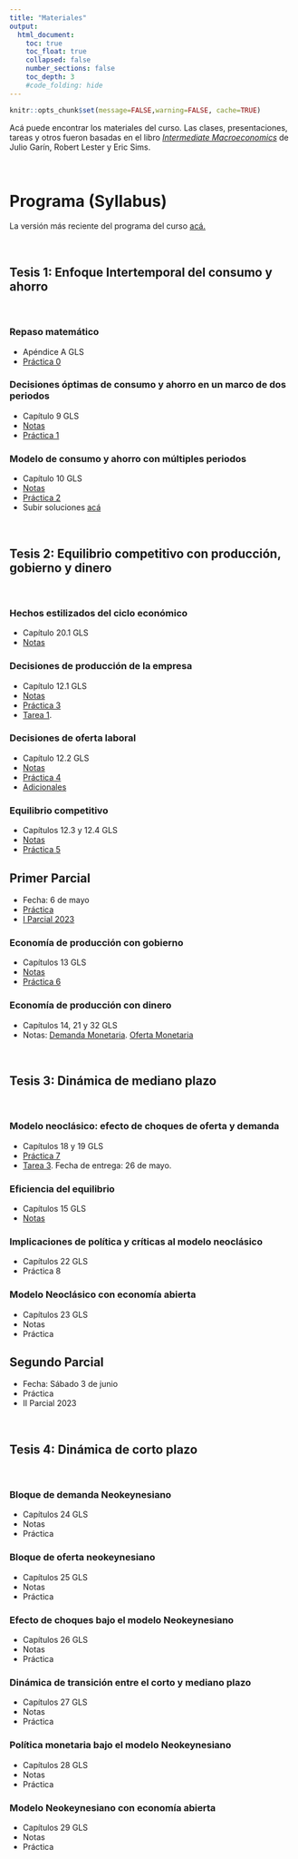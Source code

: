 ```yaml
---
title: "Materiales"
output:
  html_document:
    toc: true
    toc_float: true
    collapsed: false
    number_sections: false
    toc_depth: 3
    #code_folding: hide
---
```


```r
knitr::opts_chunk$set(message=FALSE,warning=FALSE, cache=TRUE)
```

Acá puede encontrar los materiales del curso. Las clases, presentaciones, tareas y otros fueron basadas en el libro [*Intermediate Macroeconomics*](https://www3.nd.edu/~esims1/GLS_may_2021.pdf) de Julio Garín, Robert Lester y Eric Sims.

<br>

# Programa (Syllabus)

La versión más reciente del programa del curso [acá.](materials/2023EC3201.pdf)

<br>


## Tesis 1: Enfoque Intertemporal del consumo y ahorro

<br>

### Repaso matemático

* Apéndice A GLS
* [Práctica 0](materials/PS0.pdf) 


### Decisiones óptimas de consumo y ahorro en un marco de dos periodos

* Capítulo 9 GLS
* [Notas](materials/Modelo_consumo_ahorro.pdf)
* [Práctica 1](materials/PS1.pdf)

### Modelo de consumo y ahorro con múltiples periodos

* Capítulo 10 GLS
* [Notas](materials/Modelo_intertemporal_consumo.pdf)
* [Práctica 2](materials/PS2.pdf)
* Subir soluciones [acá](https://www.dropbox.com/request/BcUDBNYbS9ADe4Vel17p)

<br>

## Tesis 2: Equilibrio competitivo con producción, gobierno y dinero

<br>

### Hechos estilizados del ciclo económico

* Capítulo 20.1 GLS
* [Notas](materials/ciclo_economico_he.pdf)

### Decisiones de producción de la empresa

* Capítulo 12.1 GLS
* [Notas](materials/Modelo_produccion.pdf)
* [Práctica 3](materials/PS3.pdf) 
* [Tarea 1](materials/Tarea1.pdf). 

### Decisiones de oferta laboral

* Capítulo 12.2 GLS
* [Notas](materials/Modelo_ocio.pdf)
* [Práctica 4](materials/PS4.pdf) 
* [Adicionales](materials/LaborSupply.pdf) 

### Equilibrio competitivo 

* Capítulos 12.3 y 12.4 GLS
* [Notas](materials/Modelo_equilibrio.pdf)
* [Práctica 5](materials/PS5.pdf) 


## Primer Parcial

* Fecha: 6 de mayo
* [Práctica](materials/MT_practice.pdf) 
* [I Parcial 2023](materials/MT1.pdf) 

### Economía de producción con gobierno

* Capítulos 13 GLS
* [Notas](materials/Politica_Fiscal.pdf)
* [Práctica 6](materials/PS6.pdf) 

### Economía de producción con dinero

* Capítulos 14, 21 y 32 GLS
* Notas: [Demanda Monetaria](materials/Modelo_dinero.pdf). [Oferta Monetaria](materials/MoneySupply.pdf)

<br>

## Tesis 3: Dinámica de mediano plazo

<br>

### Modelo neoclásico: efecto de choques de oferta y demanda

* Capítulos 18 y 19 GLS
* [Práctica 7](materials/PS7.pdf) 
* [Tarea 3](materials/Tarea3.pdf). Fecha de entrega: 26 de mayo.

### Eficiencia del equilibrio

* Capítulos 15 GLS
* [Notas](materials/rbc.pdf)


### Implicaciones de política y críticas al modelo neoclásico

* Capítulos 22 GLS
* Práctica 8

### Modelo Neoclásico con economía abierta

* Capítulos 23 GLS
* Notas
* Práctica 


## Segundo Parcial

* Fecha: Sábado 3 de junio
* Práctica
* II Parcial 2023 

<br>

## Tesis 4: Dinámica de corto plazo

<br>

### Bloque de demanda Neokeynesiano

* Capítulos 24 GLS
* Notas
* Práctica 

### Bloque de oferta neokeynesiano

* Capítulos 25 GLS
* Notas
* Práctica 

### Efecto de choques bajo el modelo Neokeynesiano

* Capítulos 26 GLS
* Notas
* Práctica 

### Dinámica de transición entre el corto y mediano plazo

* Capítulos 27 GLS
* Notas
* Práctica 

### Política monetaria bajo el modelo Neokeynesiano

* Capítulos 28 GLS
* Notas
* Práctica 


### Modelo Neokeynesiano con economía abierta

* Capítulos 29 GLS
* Notas
* Práctica 



